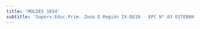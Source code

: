 ```yaml
---
title: 'MOLDES 1854'
subtitle: 'Superv.Educ.Prim. Zona E Región IX-DE10 - EPC N° 03 ESTEBAN ECHEVERRIA'
---
```



